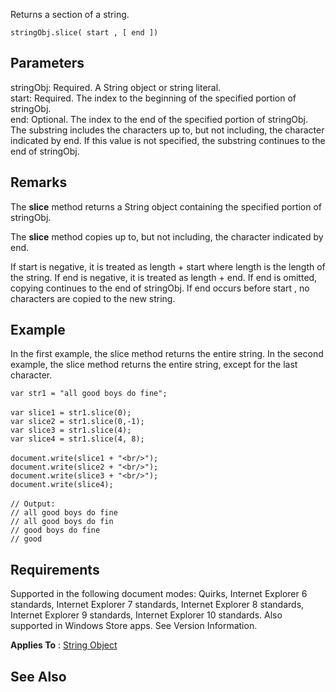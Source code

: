 Returns a section of a string.

 stringObj.slice( start , [ end ])

==Parameters==
; stringObj: Required. A String object or string literal.
; start: Required. The index to the beginning of the specified portion of stringObj.
; end: Optional. The index to the end of the specified portion of stringObj. The substring includes the characters up to, but not including, the character indicated by end. If this value is not specified, the substring continues to the end of stringObj.

==Remarks==
The '''slice''' method returns a String object containing the specified portion of stringObj.

The '''slice''' method copies up to, but not including, the character indicated by end.

If start is negative, it is treated as length + start where length is the length of the string. If end is negative, it is treated as length + end. If end is omitted, copying continues to the end of stringObj. If end occurs before start , no characters are copied to the new string.


==Example==
In the first example, the slice method returns the entire string. In the second example, the slice method returns the entire string, except for the last character.

 var str1 = "all good boys do fine";
 
 var slice1 = str1.slice(0);
 var slice2 = str1.slice(0,-1);
 var slice3 = str1.slice(4);
 var slice4 = str1.slice(4, 8);
 
 document.write(slice1 + "&lt;br/&gt;");
 document.write(slice2 + "&lt;br/&gt;");
 document.write(slice3 + "&lt;br/&gt;");
 document.write(slice4);
 
 // Output:
 // all good boys do fine
 // all good boys do fin
 // good boys do fine
 // good

==Requirements==
Supported in the following document modes: Quirks, Internet Explorer 6 standards, Internet Explorer 7 standards, Internet Explorer 8 standards, Internet Explorer 9 standards, Internet Explorer 10 standards. Also supported in Windows Store apps. See Version Information.

'''Applies To''' : [[String|String Object]]


==See Also==

              
